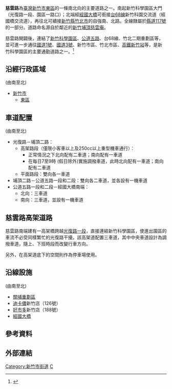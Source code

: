 {{Infobox TwRoad2|
|code=[[縣道117號|縣道117號]]的一部份
|bgcolorh=darkgreen
|colorh=white
|name=[[File:TW_CHW117.svg|24px]]慈雲路
|enname=Ciyun Road
|level=聯外道路
|length=1.33
|speedhigh=50
|start=[[File:TW_CHW122.svg|24px]][[File:TW_CHW117.svg|24px]][[光復路_(新竹市)|光復路一段]]
|end=新竹縣市界，<br/>接[[自強路_(新竹縣)|自強南路]]
|junc=[[File:TW_CHW122.svg|24px]][[File:TW_CHW117.svg|24px]][[光復路_(新竹市)|光復路一段]]、<br/>[[公道五路_(新竹市)|公道五路一段和二段]]、<br/>[[檔案:TW_PHW68.svg|23px]]{{TWFreewayIC|9|竹科}}
|left=園區一路
|leftlink=園區一路
|leftdirection=S
|right=經國大橋
|rightlink=經國大橋
|rightdirection=N
}}

'''慈雲路'''為[[臺灣|臺灣]][[新竹市|新竹市]][[東區_(新竹市)|東區]]的一條南北向的主要道路之一。南起新竹科學園區大門（光復路一段、園區一路口）；北端經[[經國大橋|經國大橋]]可銜接[[台68線|台68線]]新竹科園交流道（經國橋交流道），再往北可續接[[新竹縣|新竹縣]][[竹北市|竹北市]]的自強南、北路。全線隸屬於[[縣道117號|縣道117號]]的一部分。道路命名源自於鄰近的[[新竹埔頂慈雲庵|新竹埔頂慈雲庵]]。

慈雲路開闢後，連結了[[新竹科學園區|新竹科學園區]]、[[公道五路_(新竹市)|公道五路]]、台68線、竹北二期重劃區等，並可進一步通往[[中山高速公路|國道1號]]、[[福爾摩沙高速公路|國道3號]]、新竹市區、竹北市區、[[高鐵新竹站|高鐵新竹站]]等，是新竹科學園區的主要通勤道路之一。<ref>{{cite news|author= |title=台灣館產創園區週邊道路  慈雲路進行人行空間改善 |newspaper=好房網News |date=2012年6月28日 |language=zh-tw |url=https://news.housefun.com.tw/news/article/1168222949.html |deadurl=no |archiveurl=https://web.archive.org/web/20130111092105/http://news.housefun.com.tw/news/article/1168222949.html |archivedate=2013-01-11 }}</ref>

==沿經行政區域==
(由南至北)
*[[新竹市|新竹市]]
**[[東區_(新竹市)|東區]]

==車道配置==
(由南至北)
*光復路－埔頂二路：
**高架路段（僅限小客車以上及250cc以上重型機車通行）：
***正常情況之下北向配有二車道；南向配有一車道
***在每日7至9時 (假日除外)實施調撥車道，此時北向配有一車道；南向配有二車道
**平面路段：雙向各一車道
*埔頂二路－公道五路一段和二段：雙向各二車道，並各設有一機車道
*公道五路一段和二段－經國大橋南端：
**北向：三車道
**南向：三車道，並設有一機車道

==慈雲路高架道路==
慈雲路南端建有一高架橋跨越[[光復路_(新竹市)|光復路一段]]，直接連結新竹科學園區，使進出園區的車流不必受同樣繁忙的光復路干擾。該高架道配置三車道，其中中央車道設計為調撥車道，隨上、下班時段而改變行車方向。

另外，在高架道底下的空間則作為停車場使用。

==沿線設施==
(由南至北)
*[[關埔重劃區|關埔重劃區]]
*[[迪卡儂|迪卡儂]]新竹店（126號）
*[[好市多|好市多]]新竹店（188號）
*[[經國大橋|經國大橋]]

==參考資料==
{{reflist}}

==外部連結==
{{新竹市主要道路}}

{{DEFAULTSORT:Ciyun}}

[[Category:新竹市街道|Category:新竹市街道]]
[[Category:東區_(新竹市)|C]]